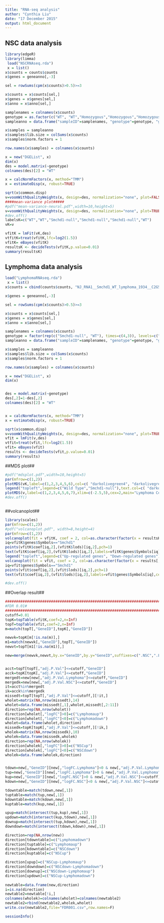 ---
title: "RNA-seq analysis"
author: "Cynthia Liu"
date: "17 December 2015"
output: html_document
---


## NSC data analysis
```{r,fig.width=12, fig.height=6,warning=FALSE}
library(edgeR)
library(limma)
 load("NSCRNAseq.rda")
 x = list()
x$counts = counts$counts
x$genes = geneanno[,-3]

sel = rowSums(cpm(x$counts)>0.5)>=3

x$counts = x$counts[sel,]
x$genes = x$genes[sel,]
x$anno = x$anno[sel,]

samplenames = colnames(x$counts)
genotype = as.factor(c("WT", "WT","Homozygous","Homozygous","Homozygous","WT"))
sampleanno = data.frame("sampleID"=samplenames, "genotype"=genotype, "group"=genotype)

x$samples = sampleanno
x$samples$lib.size = colSums(x$counts)
x$samples$norm.factors = 1

row.names(x$samples) = colnames(x$counts)

x = new("DGEList", x)
dim(x)
des = model.matrix(~genotype)
colnames(des)[2] = "WT"

x = calcNormFactors(x, method="TMM")
x = estimateDisp(x, robust=TRUE)

sqrt(x$common.disp)
v=voomWithQualityWeights(x, design=des, normalization="none", plot=FALSE)
####mean-variance plot#####
#pdf("mean-variance-neural.pdf",width=10,height=5)
v=voomWithQualityWeights(x, design=des, normalization="none", plot=TRUE,col=c( "darkolivegreen4", "darkolivegreen4","deepskyblue" ,"deepskyblue" ,"deepskyblue" ,"darkolivegreen4"))
#dev.off()
labelsK=c("WT","WT","Smchd1-null","Smchd1-null","Smchd1-null","WT")
vK=v

vfitK = lmFit(vK,des)
vtfitK=treat(vfitK,lfc=log2(1.5))
vfitK= eBayes(vfitK)
resultsK <- decideTests(vfitK,p.value=0.01)
summary(resultsK)
```
 
 
## Lymphoma data analysis 
```{r,warning=FALSE,fig.width=12, fig.height=6,warning=FALSE}
load("LymphomaRNAseq.rda")
 x = list()
x$counts = cbind(counts$counts, "NJ_RNA1__Smchd1_WT_lymphoma_1934__C2G5CACXX_AGTCAA_L003.sam"=counts2merge$counts[,1])

x$genes = geneanno[,-3]

sel = rowSums(cpm(x$counts)>0.5)>=3

x$counts = x$counts[sel,]
x$genes = x$genes[sel,]
x$anno = x$anno[sel,]

samplenames = colnames(x$counts)
genotype = factor(rep(c("Smchd1-null", "WT"), times=c(4,3)), levels=c("WT", "Smchd1-null"))
sampleanno = data.frame("sampleID"=samplenames, "genotype"=genotype, "group"=genotype)

x$samples = sampleanno
x$samples$lib.size = colSums(x$counts)
x$samples$norm.factors = 1

row.names(x$samples) = colnames(x$counts)

x = new("DGEList", x)
dim(x)


des = model.matrix(~genotype)
des[,2]=1-des[,2]
colnames(des)[2] = "WT"


x = calcNormFactors(x, method="TMM")
x = estimateDisp(x, robust=TRUE)

sqrt(x$common.disp)
v=voomWithQualityWeights(x, design=des, normalization="none", plot=TRUE,col=c("deepskyblue" ,"deepskyblue" ,"deepskyblue","deepskyblue", "darkolivegreen4", "darkolivegreen4","darkolivegreen4"))
vfit = lmFit(v,des)
vtfit=treat(vfit,lfc=log2(1.5))
vfit= eBayes(vfit)
results <- decideTests(vfit,p.value=0.01)
summary(results)
```




##MDS plot## 

```{r,fig.width=12, fig.height=6,warning=FALSE}

#pdf("mdsplot.pdf",width=10,height=5)
par(mfrow=c(1,2))
plotMDS(vK,label=c(1,2,3,4,5,6),col=c( "darkolivegreen4", "darkolivegreen4","deepskyblue" ,"deepskyblue" ,"deepskyblue" ,"darkolivegreen4"),cex=2,main="Neural Stem Cell")
legend("topleft",legend=c("Wild Type","Smchd1-null"),text.col=c( "darkolivegreen4","deepskyblue"))
plotMDS(v,label=c(1,2,3,4,5,6,7),xlim=c(-2.5,5),cex=2,main="Lymphoma Cell",col=c("deepskyblue","deepskyblue","deepskyblue","deepskyblue","darkolivegreen4","darkolivegreen4","darkolivegreen4"))
#dev.off()



```
##volcanoplot##

```{r,fig.width=12, fig.height=6,warning=FALSE}

library(scales)
par(mfrow=c(1,2))
#pdf("volcanoplot.pdf", width=8,height=4)
par(mfrow=c(1,2))
volcanoplot(fit = vfitK, coef = 2, col=as.character(factor(x = resultsK[,2], levels = c(1, 0, -1), labels = c(alpha("darkred", .4), alpha("grey", 0.4), alpha("darkblue", .4)))), cex=0.7, main="(A) NSC RNA-seq",ylim=c(-10,30))
iq=vfitK$genes$Symbols=="Smchd1"
points(vfitK$coef[iq,2],(vfitK$lods)[iq,2],pch=1)
text(vfitK$coef[iq,2],(vfitK$lods)[iq,2],labels=vfitK$genes$Symbols[iq],cex=0.6,lwd=1.3,pos=2)
legend("topleft",legend=c("Up-regulated genes", "Down-regulated genes"),pch=16, col = c("darkred", "darkblue"),cex=0.6)
volcanoplot(fit = vfit, coef = 2, col=as.character(factor(x = results[,2], levels = c(1, 0, -1), labels = c(alpha("darkred", .4), alpha("grey", 0.4), alpha("darkblue", .4)))), cex=0.7, main="(B) Lymphoma cell line RNA-seq")
iq=vfit$genes$Symbols=="Smchd1"
points(vfit$coef[iq,2],(vfit$lods)[iq,2],pch=1)
text(vfit$coef[iq,2],(vfit$lods)[iq,2],labels=vfit$genes$Symbols[iq],cex=0.6,lwd=1.3,pos=2)

#dev.off()

```

##Overlap result##

```{r,warning=FALSE}

##############################################################################################
#FDR 0.01#
##############################################################################################
cutoff=0.01
topK=topTable(vfitK,coef=2,n=Inf)
topT=topTable(vfit,coef=2,n=Inf)
m=match(topT[,"GeneID"],topK[,"GeneID"])

newvk=topK[m[!is.na(m)],]
m1=match(newvk[,"GeneID"],topT[,"GeneID"])
newvt=topT[m1[!is.na(m1)],]

new=merge(newvk,newvt,by.x="GeneID",by.y="GeneID",suffixes=c(".NSC",".Lymphoma"))


acct=topT[topT[,"adj.P.Val"]<=cutoff,"GeneID"]
acck=topK[topK[,"adj.P.Val"]<=cutoff,"GeneID"]
mergedt=new[new[,"adj.P.Val.Lymphoma"]<=cutoff,"GeneID"]
mergedk=new[new[,"adj.P.Val.NSC"]<=cutoff,"GeneID"]
it=acct%in%mergedt
ik=acck%in%mergedk
missedt=topT[topT[,"adj.P.Val"]<=cutoff,][!it,]
wholet=matrix(NA,nrow(missedt),14)
wholet=data.frame(missedt[,1],wholet,missedt[,2:11])
direction=rep(NA,nrow(wholet))
direction[wholet[,"logFC"]>0]=c("Lymphomaup")
direction[wholet[,"logFC"]<0]=c("Lymphomadown")
wholet=data.frame(wholet,direction)
missedk=topK[topK[,"adj.P.Val"]<=cutoff,][!ik,]
wholek=matrix(NA,nrow(missedk),10)
wholek=data.frame(missedk,wholek)
direction=rep(NA,nrow(wholek))
direction[wholek[,"logFC"]>0]=c("NSCup")
direction[wholek[,"logFC"]<0]=c("NSCdown")
wholek=data.frame(wholek,direction)


tdown=new[,"GeneID"][new[,"logFC.Lymphoma"]<0 & new[,"adj.P.Val.Lymphoma"]<=cutoff]
tup=new[,"GeneID"][new[,"logFC.Lymphoma"]>0 & new[,"adj.P.Val.Lymphoma"]<=cutoff ]
kup=new[,"GeneID"][new[,"logFC.NSC"]>0 & new[,"adj.P.Val.NSC"]<=cutoff]
kdown=new[,"GeneID"][new[,"logFC.NSC"]<0 & new[,"adj.P.Val.NSC"]<=cutoff]

tdowntable=match(tdown,new[,1])
tuptable=match(tup,new[,1])
kdowntable=match(kdown,new[,1])
kuptable=match(kup,new[,1])

upup=match(intersect(tup,kup),new[,1])
updown=match(intersect(kup,tdown),new[,1])
downup=match(intersect(tup,kdown),new[,1])
downdown=match(intersect(tdown,kdown),new[,1])

direction=rep(NA,nrow(new))
direction[tdowntable]=c("Lymphomadown")
direction[tuptable]=c("Lymphomaup")
direction[kdowntable]=c("NSCdown")
direction[kuptable]=c("NSCup")

direction[upup]=c("NSCup-Lymphomaup")
direction[downdown]=c("NSCdown-Lymphomadown")
direction[downup]=c("NSCdown-Lymphomaup")
direction[updown]=c("NSCup-Lymphomadown")
               
newtable=data.frame(new,direction)
i=is.na(direction)
newtable2=newtable[!i,]
colnames(wholek)=colnames(wholet)=colnames(newtable2)
newtable2=rbind(newtable2,wholek,wholet)
write.csv(newtable2,file="FDR001.csv",row.names=F)


```

```{r}
sessionInfo()
```
